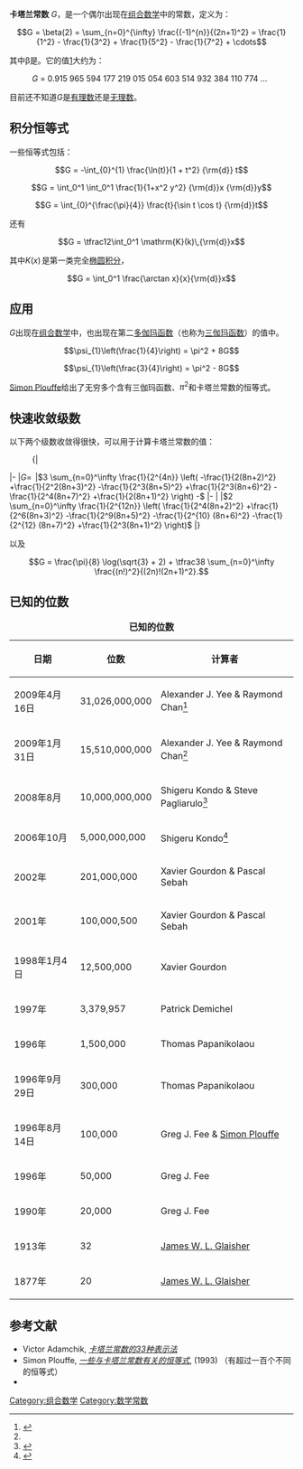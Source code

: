 '''卡塔兰常数''' ''G''，是一个偶尔出现在[[组合数学|组合数学]]中的常数，定义为：

:<math>G = \beta(2) = \sum_{n=0}^{\infty} \frac{(-1)^{n}}{(2n+1)^2} = \frac{1}{1^2} - \frac{1}{3^2} + \frac{1}{5^2} - \frac{1}{7^2} + \cdots</math>

其中β是{{link-en|狄利克雷β函数|Dirichlet_beta_function}}。它的值[http://www.gutenberg.org/etext/812]{{Wayback|url=http://www.gutenberg.org/etext/812 |date=20090924125536 }}大约为：

:''G'' = 0.915 965 594 177 219 015 054 603 514 932 384 110 774 …

目前还不知道''G''是[[有理数|有理数]]还是[[无理数|无理数]]。

==积分恒等式==

一些恒等式包括：

:<math>G = -\int_{0}^{1} \frac{\ln(t)}{1 + t^2} {\rm{d}} t</math>

:<math>G = \int_0^1 \int_0^1 \frac{1}{1+x^2 y^2} {\rm{d}}x {\rm{d}}y</math>

:<math>G = \int_{0}^{\frac{\pi}{4}} \frac{t}{\sin t \cos t} {\rm{d}}t</math>

还有

:<math> G = \tfrac12\int_0^1 \mathrm{K}(k)\,{\rm{d}}x</math>

其中<math>K(x)\,</math>是第一类完全[[椭圆积分|椭圆积分]]，

:<math> G = \int_0^1 \frac{\arctan x}{x}{\rm{d}}x</math>

==应用==

''G''出现在[[组合数学|组合数学]]中，也出现在第二[[多伽玛函数|多伽玛函数]]（也称为[[三伽玛函数|三伽玛函数]]）的值中。

:<math> \psi_{1}\left(\frac{1}{4}\right) = \pi^2 + 8G</math>

:<math> \psi_{1}\left(\frac{3}{4}\right) = \pi^2 - 8G</math>

[[Simon_Plouffe|Simon Plouffe]]给出了无穷多个含有三伽玛函数、<math>\pi^2</math>和卡塔兰常数的恒等式。 

==快速收敛级数==
以下两个级数收敛得很快，可以用于计算卡塔兰常数的值：
:{|
|-
|<math>G = \,</math>
|<math>3 \sum_{n=0}^\infty \frac{1}{2^{4n}}
\left(
-\frac{1}{2(8n+2)^2}
+\frac{1}{2^2(8n+3)^2}
-\frac{1}{2^3(8n+5)^2}
+\frac{1}{2^3(8n+6)^2}
-\frac{1}{2^4(8n+7)^2}
+\frac{1}{2(8n+1)^2}
\right) -</math>
|-
|
|<math>
2 \sum_{n=0}^\infty \frac{1}{2^{12n}}
\left(
\frac{1}{2^4(8n+2)^2}
+\frac{1}{2^6(8n+3)^2}
-\frac{1}{2^9(8n+5)^2}
-\frac{1}{2^{10} (8n+6)^2}
-\frac{1}{2^{12} (8n+7)^2}
+\frac{1}{2^3(8n+1)^2}
\right)</math>
|}

以及

:<math>G = \frac{\pi}{8} \log(\sqrt{3} + 2) + \tfrac38 \sum_{n=0}^\infty \frac{(n!)^2}{(2n)!(2n+1)^2}.</math>

==已知的位数==

{| class="wikitable" style="margin: 1em auto 1em auto"
|+ '''已知的位数'''
! 日期 || 位数 || 计算者
|-
| 2009年4月16日 || 31,026,000,000 || Alexander J. Yee & Raymond Chan<ref name="#1">{{Cite web |url=http://www.numberworld.org/nagisa_runs/computations.html |title=Large Computations |accessdate=2009-08-17 |archive-date=2009-12-09 |archive-url=https://web.archive.org/web/20091209065546/http://www.numberworld.org/nagisa_runs/computations.html |dead-url=no }}</ref>
|-
| 2009年1月31日|| 15,510,000,000 || Alexander J. Yee & Raymond Chan<ref name="#1"/>
|-
| 2008年8月 || 10,000,000,000 || Shigeru Kondo & Steve Pagliarulo<ref>{{Cite web |url=http://numbers.computation.free.fr/Constants/constants.html |title=Constants and Records of Computation |accessdate=2009-08-17 |archive-date=2011-01-15 |archive-url=https://web.archive.org/web/20110115180217/http://numbers.computation.free.fr/Constants/constants.html |dead-url=yes }}</ref>
|-
| 2006年10月 || 5,000,000,000 || Shigeru Kondo<ref>{{Cite web |url=http://ja0hxv.calico.jp/pai/ecatalan.html |title=Shigeru Kondo的网站 |accessdate=2008-07-08 |archive-date=2008-02-11 |archive-url=https://web.archive.org/web/20080211185703/http://ja0hxv.calico.jp/pai/ecatalan.html |dead-url=yes }}</ref>
|-
| 2002年 || 201,000,000 || Xavier Gourdon & Pascal Sebah
|-
| 2001年 || 100,000,500 || Xavier Gourdon & Pascal Sebah
|-
| 1998年1月4日 || 12,500,000 || Xavier Gourdon
|-
| 1997年 || 3,379,957 || Patrick Demichel
|-
| 1996年 || 1,500,000 || Thomas Papanikolaou
|-
| 1996年9月29日 || 300,000 || Thomas Papanikolaou
|-
| 1996年8月14日 || 100,000 || Greg J. Fee & [[Simon_Plouffe|Simon Plouffe]]
|-
| 1996年 || 50,000 || Greg J. Fee
|-
| 1990年 || 20,000 || Greg J. Fee
|-
| 1913年 || 32 || [[James_Whitbread_Lee_Glaisher|James W. L. Glaisher]]
|-
| 1877年 || 20 || [[James_Whitbread_Lee_Glaisher|James W. L. Glaisher]]
|}

==参考文献==
{{reflist}}
* Victor Adamchik, ''[http://www-2.cs.cmu.edu/~adamchik/articles/catalan/catalan.htm 卡塔兰常数的33种表示法]{{Wayback|url=http://www-2.cs.cmu.edu/~adamchik/articles/catalan/catalan.htm |date=20090624123133 }}''
* Simon Plouffe, ''[http://www.lacim.uqam.ca/~plouffe/IntegerRelations/identities3a.html 一些与卡塔兰常数有关的恒等式]{{Wayback|url=http://www.lacim.uqam.ca/~plouffe/IntegerRelations/identities3a.html |date=20090420041257 }}'', (1993) （有超过一百个不同的恒等式）
* {{MathWorld|title=Catalan's Constant|urlname=CatalansConstant}}

[[Category:组合数学|Category:组合数学]]
[[Category:数学常数|Category:数学常数]]
